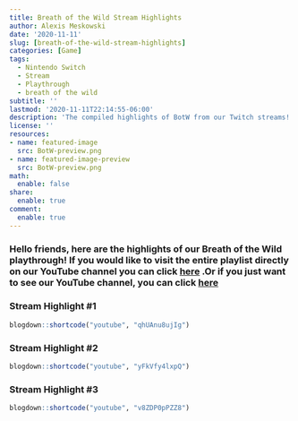 ```yaml
---
title: Breath of the Wild Stream Highlights
author: Alexis Meskowski
date: '2020-11-11'
slug: [breath-of-the-wild-stream-highlights]
categories: [Game]
tags:
  - Nintendo Switch
  - Stream
  - Playthrough
  - breath of the wild
subtitle: ''
lastmod: '2020-11-11T22:14:55-06:00'
description: 'The compiled highlights of BotW from our Twitch streams!'
license: ''
resources:
- name: featured-image
  src: BotW-preview.png
- name: featured-image-preview
  src: BotW-preview.png
math:
  enable: false
share:
  enable: true
comment:
  enable: true
---
```


### Hello friends, here are the highlights of our Breath of the Wild playthrough! If you would like to visit the entire playlist directly on our YouTube channel you can click [here](https://www.youtube.com/watch?v=qhUAnu8ujIg&list=PL2lN_Ghz6kcJJhTB5kfDO-uHnNE9lRMmw){target="_blank"} .Or if you just want to see our YouTube channel, you can click [here](https://www.youtube.com/channel/UCDbvOR7EeHhe4_7CFtgW4Bg){target="_blank"}

### Stream Highlight #1

```r
blogdown::shortcode("youtube", "qhUAnu8ujIg")
```

### Stream Highlight #2

```r
blogdown::shortcode("youtube", "yFkVfy4lxpQ")
```

### Stream Highlight #3

```r
blogdown::shortcode("youtube", "v8ZDP0pPZZ8")
```
